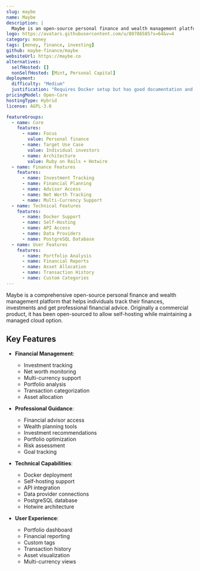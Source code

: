 ```yaml
---
slug: maybe
name: Maybe
description: |
  Maybe is an open-source personal finance and wealth management platform that helps individuals track their finances, investments, and connect with financial advisors.
logo: https://avatars.githubusercontent.com/u/80786585?s=64&v=4
category: money
tags: [money, finance, investing]
github: maybe-finance/maybe
websiteUrl: https://maybe.co
alternatives:
  selfHosted: []
  nonSelfHosted: [Mint, Personal Capital]
deployment:
  difficulty: "Medium"
  justification: "Requires Docker setup but has good documentation and deployment options."
pricingModel: Open-Core
hostingType: Hybrid
license: AGPL-3.0

featureGroups:
  - name: Core
    features:
      - name: Focus
        value: Personal finance
      - name: Target Use Case
        value: Individual investors
      - name: Architecture
        value: Ruby on Rails + Hotwire
  - name: Finance Features
    features:
      - name: Investment Tracking
      - name: Financial Planning
      - name: Advisor Access
      - name: Net Worth Tracking
      - name: Multi-Currency Support
  - name: Technical Features
    features:
      - name: Docker Support
      - name: Self-Hosting
      - name: API Access
      - name: Data Providers
      - name: PostgreSQL Database
  - name: User Features
    features:
      - name: Portfolio Analysis
      - name: Financial Reports
      - name: Asset Allocation
      - name: Transaction History
      - name: Custom Categories
---
```


Maybe is a comprehensive open-source personal finance and wealth management platform that helps individuals track their finances, investments and get professional financial advice. Originally a commercial product, it has been open-sourced to allow self-hosting while maintaining a managed cloud option.

## Key Features

- **Financial Management**:

  - Investment tracking
  - Net worth monitoring
  - Multi-currency support
  - Portfolio analysis
  - Transaction categorization
  - Asset allocation

- **Professional Guidance**:

  - Financial advisor access
  - Wealth planning tools
  - Investment recommendations
  - Portfolio optimization
  - Risk assessment
  - Goal tracking

- **Technical Capabilities**:

  - Docker deployment
  - Self-hosting support
  - API integration
  - Data provider connections
  - PostgreSQL database
  - Hotwire architecture

- **User Experience**:
  - Portfolio dashboard
  - Financial reporting
  - Custom tags
  - Transaction history
  - Asset visualization
  - Multi-currency views
